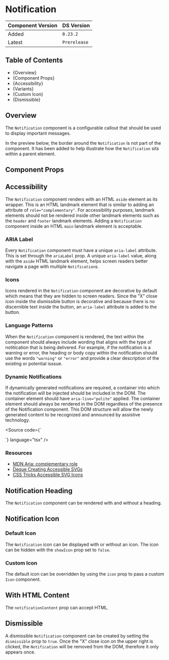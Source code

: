 

<Meta of={NotificationStories} />

# Notification

| Component Version | DS Version   |
| ----------------- | ------------ |
| Added             | `0.23.2`     |
| Latest            | `Prerelease` |

## Table of Contents

- {<Link href="#overiew" target="_self">Overview</Link>}
- {<Link href="#component-props" target="_self">Component Props</Link>}
- {<Link href="#accessibility" target="_self">Accessibility</Link>}
- {<Link href="#variants" target="_self">Variants</Link>}
- {<Link href="#custom-icon" target="_self">Custom Icon</Link>}
- {<Link href="#dismissible" target="_self">Dismissible</Link>}

## Overview

<Description of={NotificationStories} />

The `Notification` component is a configurable callout that should be used to
display important messages.

In the preview below, the border around the `Notification` is not part of the
component. It has been added to help illustrate how the `Notification` sits
within a parent element.

## Component Props

<Canvas of={NotificationStories.WithControls} />

<ArgTypes of={NotificationStories.WithControls} />

## Accessibility

The `Notification` component renders with an HTML `aside` element as its
wrapper. This is an HTML landmark element that is similar to adding an attribute
of `role="complementary"`. For accessibility purposes, landmark elements should
not be rendered inside other landmark elements such as the `header` and `footer`
landmark elements. Adding a `Notification` component inside an HTML `main`
landmark element is acceptable.

### ARIA Label

Every `Notification` component must have a unique `aria-label` attribute. This
is set through the `ariaLabel` prop. A unique `aria-label` value, along with the
`aside` HTML landmark element, helps screen readers better navigate a page with
multiple `Notification`s.

### Icons

Icons rendered in the `Notification` component are decorative by default which
means that they are hidden to screen readers. Since the "X" close icon inside
the dismissible button is decorative and because there is no discernible text
inside the button, an `aria-label` attribute is added to the button.

### Language Patterns

When the `Notification` component is rendered, the text within the component
should always include wording that aligns with the type of notitication that is
being delivered. For example, if the notification is a warning or error, the
heading or body copy within the notification should use the words `"warning"` or
`"error"` and provide a clear description of the existing or potential isssue.

### Dynamic Notifications

If dynamically generated notifications are required, a container into which the
notification will be injected should be included in the DOM. The container
element should have `aria-live="polite"` applied. The container element should
always be rendered in the DOM regardless of the presence of the Notification
component. This DOM structure will allow the newly generated content to be
recognized and announced by assistive technology.

<Source
  code={`
<div aria-live="polite">
  <Notification {...props} />
</div>
`}
  language="tsx"
/>

### Resources

- [MDN Aria: complementary role](https://developer.mozilla.org/en-US/docs/Web/Accessibility/ARIA/Roles/complementary_role)
- [Deque Creating Accessible SVGs](https://www.deque.com/blog/creating-accessible-svgs/)
- [CSS Tricks Accessible SVG Icons](https://css-tricks.com/accessible-svg-icons/)

## Notification Heading

The `Notification` component can be rendered with and without a heading.

<Canvas of={NotificationStories.NotificationHeading} />

## Notification Icon

### Default Icon

The `Notification` icon can be displayed with or without an icon. The icon can
be hidden with the `showIcon` prop set to `false`.

<Canvas of={NotificationStories.NotificationIcon} />

### Custom Icon

The default icon can be overridden by using the `icon` prop to pass a custom `Icon` component.

<Canvas of={NotificationStories.CustomIcon} />

## With HTML Content

The `notificationContent` prop can accept HTML.

<Canvas of={NotificationStories.HTMLContent} />

## Dismissible

A dismissible `Notification` component can be created by setting the
`dismissible` prop to `true`. Once the "X" close icon on the upper right is
clicked, the `Notification` will be removed from the DOM, therefore it only
appears once.

<Canvas of={NotificationStories.Dismissible} />
